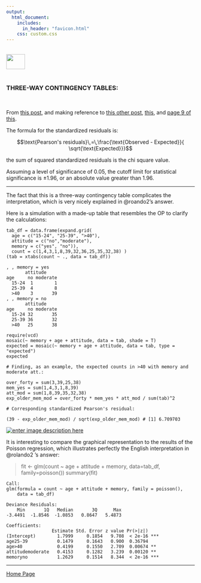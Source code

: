 ```yaml
---
output: 
  html_document:
    includes:
      in_header: "favicon.html" 
    css: custom.css
---
```


<br>
<a href="http://rinterested.github.io/statistics/index.html">
<img HEIGHT="40" WIDTH="50" src="https://cloud.githubusercontent.com/assets/9312897/10556783/a27a26fa-745c-11e5-9b1a-2d5bd737387a.PNG"></a>
<br><br>

### THREE-WAY CONTINGENCY TABLES:
<br>

From [this post](http://stats.stackexchange.com/a/266033/67822), and making reference to [this other post](http://stats.stackexchange.com/a/8378/67822), [this](https://drive.google.com/file/d/0Bwl-HpVJ_5PeaS1BN05zeWw5TVE/view?usp=sharing), and [page 9 of this](https://drive.google.com/file/d/0Bwl-HpVJ_5PeYjV1UzY1eFBDV1E/view?usp=sharing).


The formula for the standardized residuals is:

$$\text{Pearson's residuals}\,=\,\frac{\text{Observed - Expected}}{ \sqrt{\text{Expected}}}$$

the sum of squared standardized residuals is the chi square value. 

Assuming a level of significance of $0.05$, the cutoff limit for statistical significance is $\pm1.96$, or an absolute value greater than $1.96.$

---

The fact that this is a three-way contingency table complicates the interpretation, which is very nicely explained in @roando2's answer. 

Here is a simulation with a made-up table that resembles the OP to clarify the calculations:

    tab_df = data.frame(expand.grid(
      age = c("15-24", "25-39", ">40"),
      attitude = c("no","moderate"),
      memory = c("yes", "no")),
      count = c(1,4,3,1,8,39,32,36,25,35,32,38) ) 
    (tab = xtabs(count ~ ., data = tab_df))

    , , memory = yes
           attitude
    age     no moderate
      15-24  1        1
      25-39  4        8
      >40    3       39
    , , memory = no
           attitude
    age     no moderate
      15-24 32       35
      25-39 36       32
      >40   25       38
    
    require(vcd)
    mosaic(~ memory + age + attitude, data = tab, shade = T)
    expected = mosaic(~ memory + age + attitude, data = tab, type = "expected") 
    expected
    
    # Finding, as an example, the expected counts in >40 with memory and moderate att.:

    over_forty = sum(3,39,25,38)
    mem_yes = sum(1,4,3,1,8,39)
    att_mod = sum(1,8,39,35,32,38)
    exp_older_mem_mod = over_forty * mem_yes * att_mod / sum(tab)^2
    
    # Corresponding standardized Pearson's residual:
    
    (39 - exp_older_mem_mod) / sqrt(exp_older_mem_mod) # [1] 6.709703

[![enter image description here][1]][1]

It is interesting to compare the graphical representation to the results of the Poisson regression, which illustrates perfectly the English interpretation in @rolando2 's answer:

> fit <- glm(count ~ age + attitude + memory, data=tab_df, family=poisson())
> summary(fit)

    Call:
    glm(formula = count ~ age + attitude + memory, family = poisson(), 
        data = tab_df)
    
    Deviance Residuals: 
        Min       1Q   Median       3Q      Max  
    -3.4491  -1.8546  -1.0853   0.8647   5.4873  
    
    Coefficients:
                     Estimate Std. Error z value Pr(>|z|)    
    (Intercept)        1.7999     0.1854   9.708  < 2e-16 ***
    age25-39           0.1479     0.1643   0.900  0.36794    
    age>40             0.4199     0.1550   2.709  0.00674 ** 
    attitudemoderate   0.4153     0.1282   3.239  0.00120 ** 
    memoryno           1.2629     0.1514   8.344  < 2e-16 ***


  [1]: https://i.stack.imgur.com/d6acW.png




---

<a href="http://rinterested.github.io/statistics/index.html">Home Page</a>
